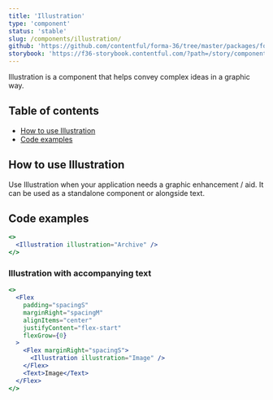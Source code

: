 ```yaml
---
title: 'Illustration'
type: 'component'
status: 'stable'
slug: /components/illustration/
github: 'https://github.com/contentful/forma-36/tree/master/packages/forma-36-react-components/src/components/Illustration'
storybook: 'https://f36-storybook.contentful.com/?path=/story/components-iconbutton--default'
---
```


Illustration is a component that helps convey complex ideas in a graphic way.

## Table of contents

- [How to use Illustration](#how-to-use-empty-state)
- [Code examples](#code-examples)

## How to use Illustration

Use Illustration when your application needs a graphic enhancement / aid.
It can be used as a standalone component or alongside text.

## Code examples

```jsx
<>
  <Illustration illustration="Archive" />
</>
```

### Illustration with accompanying text

```jsx
<>
  <Flex
    padding="spacingS"
    marginRight="spacingM"
    alignItems="center"
    justifyContent="flex-start"
    flexGrow={0}
  >
    <Flex marginRight="spacingS">
      <Illustration illustration="Image" />
    </Flex>
    <Text>Image</Text>
  </Flex>
</>
```
